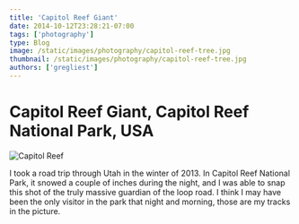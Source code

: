 ```yaml
---
title: 'Capitol Reef Giant'
date: 2014-10-12T23:28:21-07:00
tags: ['photography']
type: Blog
image: /static/images/photography/capitol-reef-tree.jpg
thumbnail: /static/images/photography/capitol-reef-tree.jpg
authors: ['gregliest']
---
```


# Capitol Reef Giant, Capitol Reef National Park, USA

![Capitol Reef](/static/images/photography/capitol-reef-tree.jpg)

I took a road trip through Utah in the winter of 2013. In Capitol Reef National Park, it snowed a couple of inches during the night, and I was able to snap this shot of the truly massive guardian of the loop road. I think I may have been the only visitor in the park that night and morning, those are my tracks in the picture.
